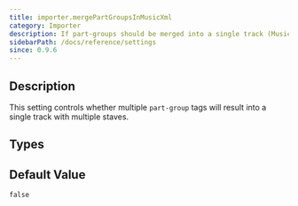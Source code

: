 ```yaml
---
title: importer.mergePartGroupsInMusicXml
category: Importer
description: If part-groups should be merged into a single track (MusicXML).
sidebarPath: /docs/reference/settings
since: 0.9.6
---
```


<SinceBadge since="0.9.6" />


## Description

This setting controls whether multiple `part-group` tags will result into a single track with multiple staves. 

<PropertyDescription metadata={metadata} />

## Types

<TypeTable>
    <TypeRow name="bool" />
</TypeTable>

## Default Value
`false`